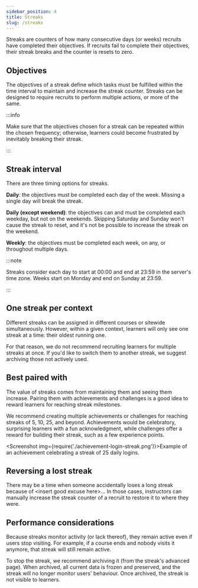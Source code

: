 ```yaml
---
sidebar_position: 4
title: Streaks
slug: /streaks
---
```



Streaks are counters of how many consecutive days (or weeks) recruits have completed their objectives. If recruits fail to complete their objectives, their streak breaks and the counter is resets to zero.

## Objectives

The objectives of a streak define which tasks must be fulfilled within the time interval to maintain and increase the streak counter.  Streaks can be designed to require recruits to perform multiple actions, or more of the same.

:::info

Make sure that the objectives chosen for a streak can be repeated within the chosen frequency; otherwise, learners could become frustrated by inevitably breaking their streak.

:::

## Streak interval

There are three timing options for streaks.

**Daily**: the objectives must be completed each day of the week. Missing a single day will break the streak.

**Daily (except weekend)**: the objectives can and must be completed each weekday, but not on the weekends. Skipping Saturday and Sunday won't cause the streak to reset, and it's not be possible to increase the streak on the weekend.

**Weekly**: the objectives must be completed each week, on any, or throughout multiple days.

:::note

Streaks consider each day to start at 00:00 and end at 23:59 in the server's time zone. Weeks start on Monday and end on Sunday at 23:59.

:::


## One streak per context

Different streaks can be assigned in different courses or sitewide simultaneously. However, within a given context, learners will only see one streak at a time: their oldest running one.

For that reason, we do not recommend recruiting learners for multiple streaks at once. If you'd like to switch them to another streak, we suggest archiving those not actively used.

## Best paired with

The value of streaks comes from maintaining them and seeing them increase. Pairing them with achievements and challenges is a good idea to reward learners for reaching streak milestones.

We recommend creating multiple achievements or challenges for reaching streaks of 5, 10, 25, and beyond. Achievements would be celebratory, surprising learners with a fun acknowledgment, while challenges offer a reward for building their streak, such as a few experience points.

<Screenshot img={require('./achievement-login-streak.png')}>Example of an achievement celebrating a streak of 25 daily logins.</Screenshot>

## Reversing a lost streak

There may be a time when someone accidentally loses a long streak because of \<insert good excuse here\>... In those cases, instructors can manually increase the streak counter of a recruit to restore it to where they were.

## Performance considerations

Because streaks monitor activity (or lack thereof), they remain active even if users stop visiting. For example, if a course ends and nobody visits it anymore, that streak will still remain active.

To stop the streak, we recommend archiving it (from the streak's advanced page). When archived, all current data is frozen and preserved, and the streak will no longer monitor users' behaviour. Once archived, the streak is not visible to learners.